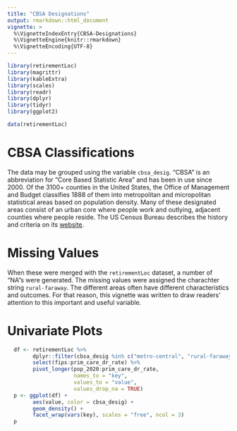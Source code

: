 ```yaml
---
title: "CBSA Designations"
output: rmarkdown::html_document
vignette: >
  %\VignetteIndexEntry{CBSA-Designations}
  %\VignetteEngine{knitr::rmarkdown}
  %\VignetteEncoding{UTF-8}
---
```


```r
library(retirementLoc)
library(magrittr)
library(kableExtra)
library(scales)
library(readr)
library(dplyr)
library(tidyr)
library(ggplot2)
```

```r
data(retirementLoc)
```

# CBSA Classifications

The data may be grouped  using the variable `cbsa_desig`.   "CBSA" is an abbreviation for "Core Based Statistic Area" and has been in use since 2000.  Of the 3100+ counties in the United States, the Office of Management and Budget classifies 1888 of them into metropolitan and micropolitan statistical areas based on population density.  Many of these designated areas consist of an urban core where people work and outlying, adjacent counties where people reside.  The US Census Bureau describes the history and criteria on its [website](https://www.census.gov/programs-surveys/metro-micro/about.html).

# Missing Values

When these were merged with the `retirementLoc` dataset, a number of "NA"s were generated.  The missing values were assigned the charachter string `rural-faraway`.  The different areas often have different characteristics and outcomes.  For that reason, this vignette was written to draw readers' attention to this important and useful variable.

# Univariate Plots

```r
  df <- retirementLoc %>% 
        dplyr::filter(cbsa_desig %in% c("metro-central", "rural-faraway")) %>% 
        select(fips:prim_care_dr_rate) %>% 
        pivot_longer(pop_2020:prim_care_dr_rate, 
                     names_to = "key", 
                     values_to = "value",
                     values_drop_na = TRUE)
  p <- ggplot(df) +
        aes(value, color = cbsa_desig) +
        geom_density() +
        facet_wrap(vars(key), scales = "free", ncol = 3)
  p
```

